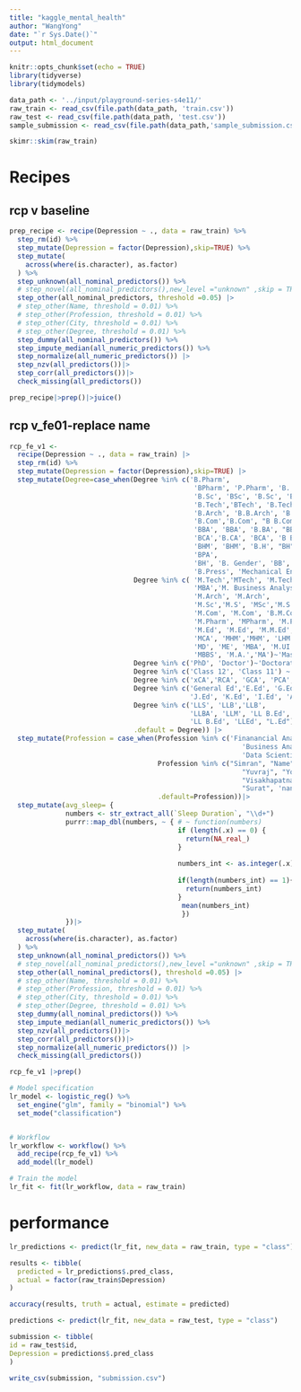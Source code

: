 ---
title: "kaggle_mental_health"
author: "WangYong"
date: "`r Sys.Date()`"
output: html_document
---

```{r setup, include=FALSE}
knitr::opts_chunk$set(echo = TRUE)
library(tidyverse)
library(tidymodels)
```

```{r}
data_path <- '../input/playground-series-s4e11/'
raw_train <- read_csv(file.path(data_path, 'train.csv'))
raw_test <- read_csv(file.path(data_path, 'test.csv'))
sample_submission <- read_csv(file.path(data_path,'sample_submission.csv'))
```


```{r}
skimr::skim(raw_train)
```

# Recipes
## rcp v baseline
```{r}
prep_recipe <- recipe(Depression ~ ., data = raw_train) %>%
  step_rm(id) %>%
  step_mutate(Depression = factor(Depression),skip=TRUE) %>%
  step_mutate(
    across(where(is.character), as.factor)
  ) %>%
  step_unknown(all_nominal_predictors()) %>%
  # step_novel(all_nominal_predictors(),new_level ="unknown" ,skip = TRUE) %>%
  step_other(all_nominal_predictors, threshold =0.05) |>
  # step_other(Name, threshold = 0.01) %>%
  # step_other(Profession, threshold = 0.01) %>%
  # step_other(City, threshold = 0.01) %>%
  # step_other(Degree, threshold = 0.01) %>%
  step_dummy(all_nominal_predictors()) %>%
  step_impute_median(all_numeric_predictors()) %>%
  step_normalize(all_numeric_predictors()) |>
  step_nzv(all_predictors())|>
  step_corr(all_predictors())|>
  check_missing(all_predictors())

prep_recipe|>prep()|>juice()
```



## rcp v_fe01-replace name
```{r}
rcp_fe_v1 <- 
  recipe(Depression ~ ., data = raw_train) |>
  step_rm(id) %>%
  step_mutate(Depression = factor(Depression),skip=TRUE) |>
  step_mutate(Degree=case_when(Degree %in% c('B.Pharm', 
                                              'BPharm', 'P.Pharm', 'B. Pharm', 'S.Pharm', "H_Pharm", 'N.Pharm',
                                              'B.Sc', 'BSc', 'B.Sc', 'B.Student',
                                              'B.Tech','BTech', 'B.Tech', 'B B.Tech', 'S.Tech', 'E.Tech', 'LLTech',
                                              'B.Arch', 'B.B.Arch', 'B.Arch', 'B. Architecture', 'BArch', 'S.Arch',
                                              'B.Com','B.Com', "B B.Com", 'LLCom', 'LL.Com', 'B_Com',
                                              'BBA', 'BBA', 'B.BA', "BBA", 'B BA', 'BA',
                                              'BCA','B.CA', 'BCA', 'B BCA',
                                              'BHM', 'BHM', 'B.H', "BH",'B.Ed','BEd', 'B.Ed.', 'B. Ed',
                                              'BPA', 
                                              'BH', 'B. Gender', 'BB', 'BE', 'BHCA', 
                                              'B.Press', 'Mechanical Engineer')~'Bachelors',
                               Degree %in% c( 'M.Tech','MTech', 'M.Tech', 'M_Tech',
                                              'MBA','M. Business Analyst', 
                                              'M.Arch', 'M.Arch',
                                              'M.Sc','M.S', 'MSc','M.S', 'MSc',
                                              'M.Com', 'M.Com', 'B.M.Com', 'P.Com',
                                              'M.Pharm', 'MPharm', 'M.Pharm',
                                              'M.Ed', 'M.Ed', 'M.M.Ed', 'MEd',
                                              'MCA', 'MHM','MHM', 'LHM', 'M.B.Ed', 'MPA', 
                                              'MD', 'ME', 'MBA', 'M.UI', 
                                              'MBBS', 'M.A.','MA')~'Masters',
                               Degree %in% c('PhD', 'Doctor')~'Doctorate',
                               Degree %in% c('Class 12', 'Class 11') ~ 'High School' ,
                               Degree %in% c('xCA','RCA', 'GCA', 'PCA', 'LCA', 'ACA') ~'Random CA',
                               Degree %in% c('General Ed','E.Ed', 'G.Ed', 
                                             'J.Ed', 'K.Ed', 'I.Ed', 'A.Ed')~'General Ed',
                               Degree %in% c('LLS', 'LLB','LLB', 
                                             'LLBA', 'LLM', 'LL B.Ed',
                                             'LL B.Ed', 'LLEd', "L.Ed")~'Law',
                               .default = Degree)) |>
  step_mutate(Profession = case_when(Profession %in% c('Finanancial Analyst', 'Analyst', 'Financial Analyst',
                                                          'Business Analyst', 'Research Analyst',
                                                          'Data Scientist') ~ 'Analyst',
                                     Profession %in% c("Simran", "Name", "No", "24th", "Unhealthy",
                                                          "Yuvraj", "Yogesh", "Patna", "Nagpur", "Pranav",
                                                          "Visakhapatnam", "Moderate", "Manvi", "Samar", 
                                                          "Surat", 'nan')~NA,
                                     .default=Profession))|>
  step_mutate(avg_sleep= {
              numbers <- str_extract_all(`Sleep Duration`, "\\d+")
              purrr::map_dbl(numbers, ~ { # ~ function(numbers)
                                          if (length(.x) == 0) {
                                            return(NA_real_)
                                          }
                                            
                                          numbers_int <- as.integer(.x)
                                          
                                          if(length(numbers_int) == 1){
                                            return(numbers_int)
                                          }
                                           mean(numbers_int)
                                           })
              })|>
  step_mutate(
    across(where(is.character), as.factor)
  ) %>%
  step_unknown(all_nominal_predictors()) %>%
  # step_novel(all_nominal_predictors(),new_level ="unknown" ,skip = TRUE) %>%
  step_other(all_nominal_predictors(), threshold =0.05) |>
  # step_other(Name, threshold = 0.01) %>%
  # step_other(Profession, threshold = 0.01) %>%
  # step_other(City, threshold = 0.01) %>%
  # step_other(Degree, threshold = 0.01) %>%
  step_dummy(all_nominal_predictors()) %>%
  step_impute_median(all_numeric_predictors()) %>%
  step_nzv(all_predictors())|>
  step_corr(all_predictors())|>
  step_normalize(all_numeric_predictors()) |>
  check_missing(all_predictors())

rcp_fe_v1 |>prep()
```


```{r}
# Model specification
lr_model <- logistic_reg() %>%
  set_engine("glm", family = "binomial") %>%
  set_mode("classification")


# Workflow
lr_workflow <- workflow() %>%
  add_recipe(rcp_fe_v1) %>%
  add_model(lr_model)

# Train the model
lr_fit <- fit(lr_workflow, data = raw_train)
```

# performance
```{r}
lr_predictions <- predict(lr_fit, new_data = raw_train, type = "class")

results <- tibble(
  predicted = lr_predictions$.pred_class,
  actual = factor(raw_train$Depression)
)

accuracy(results, truth = actual, estimate = predicted)
```



```{r}
predictions <- predict(lr_fit, new_data = raw_test, type = "class")

submission <- tibble(
id = raw_test$id,
Depression = predictions$.pred_class
)

write_csv(submission, "submission.csv")
```

